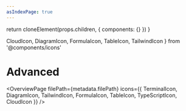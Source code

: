 ```yaml
---
asIndexPage: true
---
```



  return cloneElement(props.children, {
    components: {}
  })
}

  CloudIcon,
  DiagramIcon,
  FormulaIcon,
  TableIcon,
  TailwindIcon
} from '@components/icons'

# Advanced

<OverviewPage
  filePath={metadata.filePath}
  icons={{
    TerminalIcon,
    DiagramIcon,
    TailwindIcon,
    FormulaIcon,
    TableIcon,
    TypeScriptIcon,
    CloudIcon
  }}
/>
